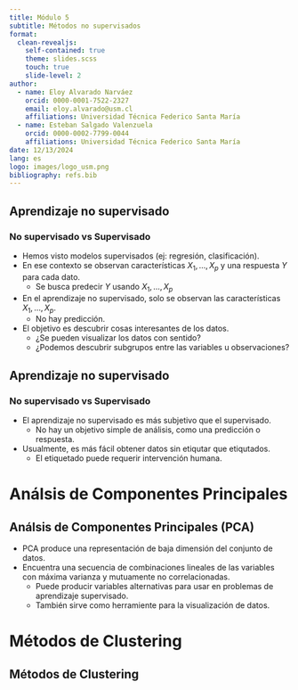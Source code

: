 ```yaml
---
title: Módulo 5
subtitle: Métodos no supervisados
format:
  clean-revealjs:
    self-contained: true
    theme: slides.scss
    touch: true
    slide-level: 2
author:
  - name: Eloy Alvarado Narváez
    orcid: 0000-0001-7522-2327
    email: eloy.alvarado@usm.cl
    affiliations: Universidad Técnica Federico Santa María
  - name: Esteban Salgado Valenzuela
    orcid: 0000-0002-7799-0044
    affiliations: Universidad Técnica Federico Santa María
date: 12/13/2024
lang: es
logo: images/logo_usm.png
bibliography: refs.bib
---
```


## Aprendizaje no supervisado
### No supervisado vs Supervisado

- Hemos visto modelos supervisados (ej: regresión, clasificación).
- En ese contexto se observan características $X_1,\ldots,X_p$ y una respuesta $Y$ para cada dato.
  + Se busca predecir $Y$ usando $X_1,\ldots,X_p$
- En el [aprendizaje no supervisado,]{.bg4} solo se observan las características $X_1,\ldots,X_p$.
  + No hay predicción.
- El objetivo es descubrir cosas interesantes de los datos.
  + ¿Se pueden visualizar los datos con sentido?
  + ¿Podemos descubrir subgrupos entre las variables u observaciones?

## Aprendizaje no supervisado
### No supervisado vs Supervisado

- El aprendizaje no supervisado es más subjetivo que el supervisado.
  + No hay un objetivo simple de análisis, como una predicción o respuesta.

- Usualmente, es más fácil obtener datos [sin etiqutar]{.alert} que etiqutados.
  + El etiquetado puede requerir intervención humana.

# Análsis de Componentes Principales{background-color="#40666e"}

## Análsis de Componentes Principales (PCA)

- [PCA]{.bg3} produce una representación de baja dimensión del conjunto de datos.
- Encuentra una secuencia de combinaciones lineales de las variables con [máxima varianza]{.alert} y [mutuamente no correlacionadas]{.alert}.
  + Puede producir variables alternativas para usar en problemas de aprendizaje supervisado.
  + También sirve como herramiente para la visualización de datos.

# Métodos de Clustering{background-color="#40666e"}

## Métodos de Clustering